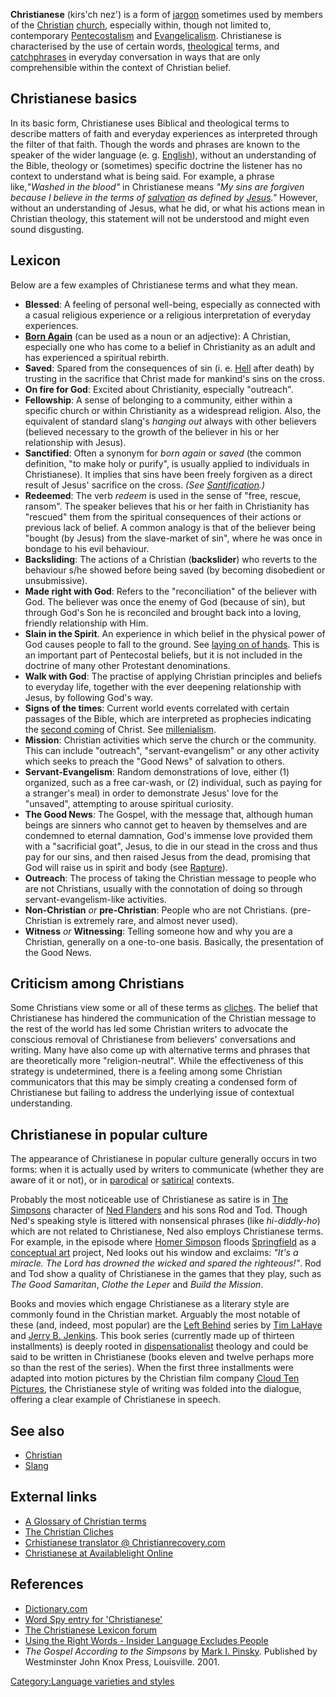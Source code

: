 '''Christianese''' (kirs'ch nez') is a form of [[jargon]] sometimes used by members of the [[Christian]] [[church]], especially within, though not limited to, contemporary [[Pentecostalism]] and [[Evangelicalism]]. Christianese is characterised by the use of certain words, [[theological]] terms, and [[catchphrases]] in everyday conversation in ways that are only comprehensible within the context of Christian belief. 
==Christianese basics==
In its basic form, Christianese uses Biblical and theological terms to describe matters of faith and everyday experiences as interpreted through the filter of that faith. Though the words and phrases are known to the speaker of the wider language (e. g. [[English language|English]]), without an understanding of the Bible, theology or (sometimes) specific doctrine the listener has no context to understand what is being said.  For example, a phrase like,''"Washed in the blood"'' in Christianese means ''"My sins are forgiven because I believe in the terms of [[salvation]] as defined by [[Jesus]]."''  However, without an understanding of Jesus, what he did, or what his actions mean in Christian theology, this statement will not be understood and might even sound disgusting. 

==Lexicon==
Below are a few examples of Christianese terms and what they mean.

*'''Blessed''': A feeling of personal well-being, especially as connected with a casual religious experience or a religious interpretation of everyday experiences.
*'''[[Born Again]]''' (can be used as a noun or an adjective): A Christian, especially one who has come to a belief in Christianity as an adult and has experienced a spiritual rebirth.
*'''Saved''': Spared from the consequences of sin (i. e. [[Hell]] after death) by trusting in the sacrifice that Christ made for mankind's sins on the cross.
*'''On fire for God''': Excited about Christianity, especially "outreach".
*'''Fellowship''': A sense of belonging to a community, either within a specific church or within Christianity as a widespread religion.  Also, the equivalent of standard slang's ''hanging out'' always with other believers (believed necessary to the growth of the believer in his or her relationship with Jesus).
*'''Sanctified''': Often a synonym for ''born again'' or ''saved'' (the common definition, "to make holy or purify", is usually applied to individuals in Christianese). It implies that sins have been freely forgiven as a direct result of Jesus' sacrifice on the cross. ''(See [[Santification]].)''
*'''Redeemed''': The verb ''redeem'' is used in the sense of "free, rescue, ransom". The speaker believes that his or her faith in Christianity has "rescued" them from the spiritual consequences of their actions or previous lack of belief. A common analogy is that of the believer being "bought (by Jesus) from the slave-market of sin", where he was once in bondage to his evil behaviour.
*'''Backsliding''': The actions of a Christian ('''backslider''') who reverts to the behaviour s/he showed before being saved (by becoming disobedient or unsubmissive).
*'''Made right with God''': Refers to the "reconciliation" of the believer with God. The believer was once the enemy of God (because of sin), but through God's Son he is reconciled and brought back into a loving, friendly relationship with Him.
*'''Slain in the Spirit'''. An experience in which belief in the physical power of God causes people to fall to the ground. See [[laying on of hands]]. This is an important part of Pentecostal beliefs, but it is not included in the doctrine of many other Protestant denominations.
*'''Walk with God''': The practise of applying Christian principles and beliefs to everyday life, together with the ever deepening relationship with Jesus, by following God's way.
*'''Signs of the times''': Current world events correlated with certain passages of the Bible, which are interpreted as prophecies indicating the [[second coming]] of Christ. See [[millenialism]].
*'''Mission''': Christian activities which serve the church or the community.  This can include "outreach", "servant-evangelism" or any other activity which seeks to preach the "Good News" of salvation to others.
*'''Servant-Evangelism''': Random demonstrations of love, either (1) organized, such as a free car-wash, or (2) individual, such as paying for a stranger's meal) in order to demonstrate Jesus' love for the "unsaved", attempting to arouse spiritual curiosity.
*'''The Good News''': The Gospel, with the message that, although human beings are sinners who cannot get to heaven by themselves and are condemned to eternal damnation, God's immense love provided them with a "sacrificial goat", Jesus, to die in our stead in the cross and thus pay for our sins, and then raised Jesus from the dead, promising that God will raise us in spirit and body (see [[Rapture]]).
*'''Outreach''': The process of taking the Christian message to people who are not Christians, usually with the connotation of doing so through servant-evangelism-like activities.
*'''Non-Christian''' ''or'' '''pre-Christian''': People who are not Christians. (pre-Christian is extremely rare, and almost never used).
*'''Witness''' ''or'' '''Witnessing''': Telling someone how and why you are a Christian, generally on a one-to-one basis.  Basically, the presentation of the Good News.

==Criticism among Christians==
Some Christians view some or all of these terms as [[cliche]]s. The belief that Christianese has hindered the communication of the Christian message to the rest of the world has led some Christian writers to advocate the conscious removal of Christianese from believers' conversations and writing.  Many have also come up with alternative terms and phrases that are theoretically more "religion-neutral".  While the effectiveness of this strategy is undetermined, there is a feeling among some Christian communicators that this may be simply creating a condensed form of Christianese but failing to address the underlying issue of contextual understanding.


==Christianese in popular culture==
The appearance of Christianese in popular culture generally occurs in two forms: when it is actually used by writers to communicate (whether they are aware of it or not), or in [[parody|parodical]] or [[satire|satirical]] contexts.

Probably the most noticeable use of Christianese as satire is in [[The Simpsons]] character of [[Ned Flanders]] and his sons Rod and Tod. Though Ned's speaking style is littered with nonsensical phrases (like ''hi-diddly-ho'') which are not related to Christianese, Ned also employs Christianese terms. For example, in the episode where [[Homer Simpson]] floods [[Springfield]] as a [[conceptual art]] project, Ned looks out his window and exclaims: ''"It's a miracle. The Lord has drowned the wicked and spared the righteous!"''. Rod and Tod show a quality of Christianese in the games that they play, such as ''The Good Samaritan'', ''Clothe the Leper'' and ''Build the Mission''.

Books and movies which engage Christianese as a literary style are commonly found in the Christian market. Arguably the most notable of these (and, indeed, most popular) are the [[Left Behind]] series by [[Tim LaHaye]] and [[Jerry B. Jenkins]]. This book series (currently made up of thirteen installments) is deeply rooted in [[dispensationalist]] theology and could be said to be written in Christianese (books eleven and twelve perhaps more so than the rest of the series). When the first three installments were adapted into motion pictures by the Christian film company [[Cloud Ten Pictures]], the Christianese style of writing was folded into the dialogue, offering a clear example of Christianese in speech.

==See also==
*[[Christian]]
*[[Slang]]

==External links==
* [http://ks.essortment.com/glossarychristi_rtdp.htm A Glossary of Christian terms]
* [http://www.jcsm.org/biblelessons/cliches.htm The Christian Cliches]
* [http://www.christianrecovery.com/vb/archive/index.php/t-17.html Crhistianese translator @ Christianrecovery.com]
* [http://www.availablelightonline.com/christianese.html Christianese at Availablelight Online]

== References ==
* [http://www.dictionary.com Dictionary.com]
* [http://www.wordspy.com/words/Christianese.asp Word Spy entry for 'Christianese']
* [http://lexicon.rail.com/phpLexicon/ The Christianese Lexicon forum]
* [http://www.gospelcom.net/guide/resources/jargon.php Using the Right Words - Insider Language Excludes People]
* ''The Gospel According to the Simpsons'' by [[Mark I. Pinsky]]. Published by Westminster John Knox Press, Louisville. 2001.

[[Category:Language varieties and styles]]